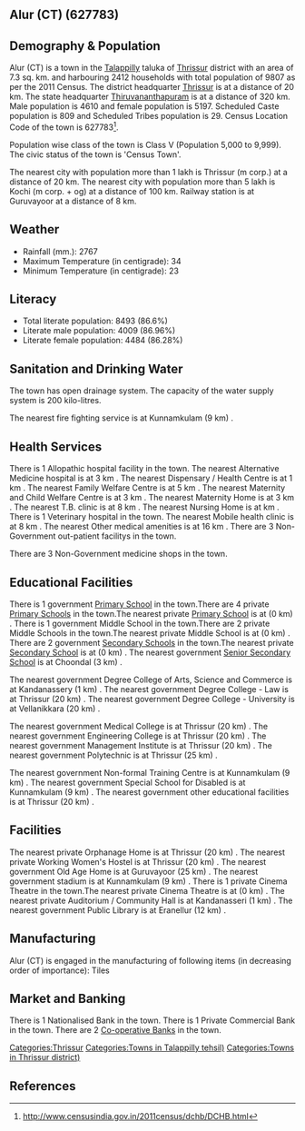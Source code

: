 {{Infobox settlement
| name=Alur (CT)
| native_name=
| native_name_lang=
| other_name=
| nickname=
| settlement_type=Town
| image_skyline=
| image_alt=
| image_caption=
| pushpin_map=India Kerala
| pushpin_label_position=right
| pushpin_map_alt=
| pushpin_map_caption=Location in Kerala, India
| latd=
| latm=
| lats=
| latNS=
| longd=
| longm=
| longs=
| longEW=
| coordinates_display=inline,title
| subdivision_type=Country
| subdivision_name={{flag|India}}
| subdivision_type1=[[States and territories of India|State]]
| subdivision_name1=Kerala 
| subdivision_type2=[[List of districts of India|District]]
| subdivision_name2=Thrissur
| subdivision_type3=Tahsil
| subdivision_name3=Talappilly
| website=
| established_title=<!-- Established -->
| established_date=
| founder=
| named_for=
| government_type=
| governing_body=
| unit_pref=Metric
| area_footnotes=
| area_rank=
| area_total_km2=7.3
| elevation_footnotes=
| elevation_m=
| population_total=9807
| population_as_of=2011
| population_rank=
| population_density_km2=1343
| population_demonym=
| population_footnotes=
| demographics_type1=Languages=
| demographics1_title1=Official=
| demographics1_info1=[[Malayalam language|Malayalam]]
| timezone1=[[Indian Standard Time|IST]]
| utc_offset1==+5:30
| postal_code_type=[[Postal Index Number|PIN]]
| postal_code=
| area_code_type=Telephone code
| area_code=
| registration_plate=
| blank1_name_sec1=Nearest city
| blank1_info_sec1=[[Thrissur (m corp.)]]
| blank2_name_sec1=[[Human sex ratio|Sex ratio]]
| blank2_info_sec1=1127
| blank3_name_sec1=Literacy
| blank3_info_sec1=86.6%
| blank1_name_sec2=[[2011 Census of India|2011 census]] code
| blank1_info_sec2=627783
| footnotes=
}}

== Alur (CT) (627783) ==

== Demography & Population ==

Alur (CT) is a town in the [[Talappilly]] taluka of [[Thrissur]] district with an area of 7.3 sq. km. and harbouring 2412 households with total population of 9807 as per the 2011 Census. The district headquarter [[Thrissur]] is at a distance of 20 km. The state headquarter [[Thiruvananthapuram]] is at a distance of 320 km. Male population is 4610 and female population is 5197. Scheduled Caste population is 809 and Scheduled Tribes population is 29. Census Location Code of the town is 627783<ref>http://www.censusindia.gov.in/2011census/dchb/DCHB.html</ref>.

Population wise class of the town is Class V (Population 5,000 to 9,999).
The civic status of the town is 'Census Town'.

The nearest city with population more than 1 lakh is Thrissur (m corp.) at a distance of 20 km. The nearest city with population more than 5 lakh is Kochi (m corp. + og)  at a distance of 100 km. Railway station is at Guruvayoor at a distance of 8 km.


== Weather ==  
* Rainfall (mm.): 2767 
* Maximum Temperature (in centigrade): 34
* Minimum Temperature (in centigrade): 23


== Literacy ==  
* Total literate population: 8493 (86.6%)
* Literate male population: 4009 (86.96%)
* Literate female population: 4484 (86.28%)


== Sanitation and Drinking Water ==  
The town has open drainage system.
The capacity of the water supply system is 200 kilo-litres.

The nearest fire fighting service is at Kunnamkulam (9 km) .


== Health Services ==
There is 1 Allopathic hospital facility in the town.
The nearest Alternative Medicine hospital is at 3 km .
The nearest Dispensary / Health Centre is at 1 km .
The nearest Family Welfare Centre is at 5 km .
The nearest Maternity and Child Welfare Centre is at 3 km .
The nearest Maternity Home is at 3 km .
The nearest T.B. clinic is at 8 km .
The nearest Nursing Home is at  km .
There is 1 Veterinary hospital in the town.
The nearest Mobile health clinic is at 8 km .
The nearest Other medical amenities is at 16 km .
There are 3 Non-Government out-patient facilitys in the town.


There are 3 Non-Government medicine shops in the town.


== Educational Facilities ==
There is 1 government [[Primary School]] in the town.There are 4 private [[Primary School]]s in the town.The nearest private [[Primary School]] is at  (0 km) .
There is 1 government Middle School in the town.There are 2 private Middle Schools in the town.The nearest private Middle School is at  (0 km) .
There are 2 government [[Secondary School]]s in the town.The nearest private [[Secondary School]] is at  (0 km) .
The nearest government [[Senior Secondary School]] is at Choondal (3 km) .
 
 
 
 
 
The nearest government Degree College of Arts, Science and Commerce is at Kandanassery  (1 km) .
The nearest government Degree College - Law is at Thrissur (20 km) .
The nearest government Degree College - University is at Vellanikkara (20 km) .
 
The nearest government Medical College is at Thrissur (20 km) .
The nearest government Engineering College is at Thrissur (20 km) .
The nearest government Management Institute is at Thrissur (20 km) .
The nearest government Polytechnic is at Thrissur (25 km) .
 
The nearest government Non-formal Training Centre is at Kunnamkulam (9 km) .
The nearest government Special School for Disabled is at Kunnamkulam (9 km) .
The nearest government other educational facilities is at Thrissur (20 km) .


== Facilities ==
The nearest private Orphanage Home is at Thrissur (20 km) .
The nearest private Working Women's Hostel is at Thrissur (20 km) .
The nearest government Old Age Home is at Guruvayoor (25 km) .
The nearest government stadium is at Kunnamkulam (9 km) .
There is 1 private Cinema Theatre in the town.The nearest private Cinema Theatre is at  (0 km) .
The nearest private Auditorium / Community Hall is at Kandanasseri (1 km) .
The nearest government Public Library is at Eranellur (12 km) .


== Manufacturing ==
Alur (CT) is engaged in the manufacturing of following items (in decreasing order of importance): Tiles


== Market and Banking ==
There is 1 Nationalised Bank in the town.
There is 1 Private Commercial Bank in the town.
There are 2 [[Co-operative Bank]]s in the town.




[[Categories:Thrissur]]
[[Categories:Towns in Talappilly tehsil)]]
[[Categories:Towns in Thrissur district)]]


== References ==
{{Reflist}}


